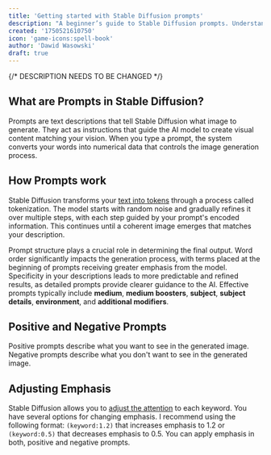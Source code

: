 ```yaml
---
title: 'Getting started with Stable Diffusion prompts'
description: "A beginner’s guide to Stable Diffusion prompts. Understand prompt structure, tokenization, and attention weighting to generate the images you imagine."
created: '1750521610750'
icon: 'game-icons:spell-book'
author: 'Dawid Wasowski'
draft: true
---
```


{/* DESCRIPTION NEEDS TO BE CHANGED */}

## What are Prompts in Stable Diffusion?

Prompts are text descriptions that tell Stable Diffusion what image to generate. 
They act as instructions that guide the AI model to create visual content matching your vision. 
When you type a prompt, the system converts your words into numerical data that controls the image generation process.

## How Prompts work

Stable Diffusion transforms your [text into tokens](https://sd-tokenizer.rocker.boo/) through a process called tokenization. 
The model starts with random noise and gradually refines it over multiple steps, with each step guided by your prompt's encoded information. 
This continues until a coherent image emerges that matches your description.

Prompt structure plays a crucial role in determining the final output. 
Word order significantly impacts the generation process, with terms placed at the beginning of prompts receiving greater emphasis from the model. 
Specificity in your descriptions leads to more predictable and refined results, as detailed prompts provide clearer guidance to the AI. 
Effective prompts typically include **medium**, **medium boosters**, **subject**, **subject details**, **environment**, and **additional modifiers**. 

## Positive and Negative Prompts

Positive prompts describe what you want to see in the generated image. 
Negative prompts describe what you don't want to see in the generated image. 

## Adjusting Emphasis

Stable Diffusion allows you to [adjust the attention](https://github.com/AUTOMATIC1111/stable-diffusion-webui/wiki/features#attentionemphasis) to each keyword. 
You have several options for changing emphasis. 
I recommend using the following format: `(keyword:1.2)` that increases emphasis to 1.2 or `(keyword:0.5)` that decreases emphasis to 0.5.
You can apply emphasis in both, positive and negative prompts.
